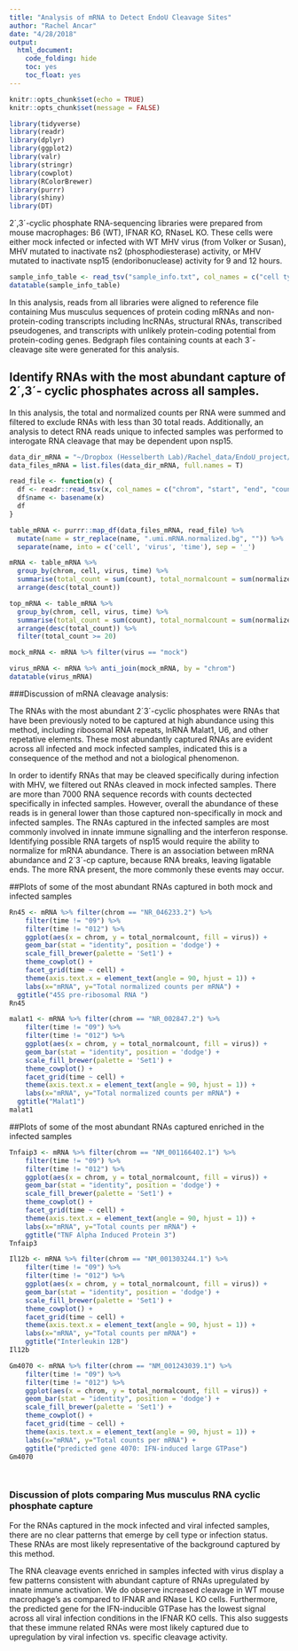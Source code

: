 ```yaml
---
title: "Analysis of mRNA to Detect EndoU Cleavage Sites"
author: "Rachel Ancar"
date: "4/28/2018"
output:
  html_document:
    code_folding: hide
    toc: yes
    toc_float: yes
---
```


```r
knitr::opts_chunk$set(echo = TRUE)
knitr::opts_chunk$set(message = FALSE)
```


```r

library(tidyverse)
library(readr)
library(dplyr)
library(ggplot2)
library(valr)
library(stringr)
library(cowplot)
library(RColorBrewer)
library(purrr)
library(shiny)
library(DT)

```

2´,3´-cyclic phosphate RNA-sequencing libraries were prepared from mouse macrophages: B6 (WT), IFNAR KO, RNaseL KO. These cells were either mock infected or infected with WT MHV virus (from Volker or Susan), MHV mutated to inactivate ns2 (phosphodiesterase) activity, or MHV mutated to inactivate nsp15 (endoribonuclease) activity for 9 and 12 hours. 

```r

sample_info_table <- read_tsv("sample_info.txt", col_names = c("cell type", "virus type", "time"))
datatable(sample_info_table)

```

In this analysis, reads from all libraries were aligned to reference file containing Mus musculus sequences of protein coding mRNAs and non-protein-coding transcripts including lncRNAs, structural RNAs, transcribed pseudogenes, and transcripts with unlikely protein-coding potential from protein-coding genes. Bedgraph files containing counts at each  3´-cleavage site were generated for this analysis. 

## Identify RNAs with the most abundant capture of 2´,3´- cyclic phosphates across all samples.

In this analysis, the total and normalized counts per RNA were summed and filtered to exclude RNAs with less than 30 total reads. Additionally, an analysis to detect RNA reads unique to infected samples was performed to interogate RNA cleavage that may be dependent upon nsp15. 

```r

data_dir_mRNA = "~/Dropbox (Hesselberth Lab)/Rachel_data/EndoU_project/mRNA/"
data_files_mRNA = list.files(data_dir_mRNA, full.names = T)

read_file <- function(x) {
  df <- readr::read_tsv(x, col_names = c("chrom", "start", "end", "count", "normalized_count"))
  df$name <- basename(x)
  df
}

table_mRNA <- purrr::map_df(data_files_mRNA, read_file) %>%
  mutate(name = str_replace(name, ".umi.mRNA.normalized.bg", "")) %>%
  separate(name, into = c('cell', 'virus', 'time'), sep = '_')

mRNA <- table_mRNA %>% 
  group_by(chrom, cell, virus, time) %>% 
  summarise(total_count = sum(count), total_normalcount = sum(normalized_count)) %>%
  arrange(desc(total_count))

top_mRNA <- table_mRNA %>% 
  group_by(chrom, cell, virus, time) %>% 
  summarise(total_count = sum(count), total_normalcount = sum(normalized_count)) %>%
  arrange(desc(total_count)) %>%
  filter(total_count >= 20)

mock_mRNA <- mRNA %>% filter(virus == "mock") 

virus_mRNA <- mRNA %>% anti_join(mock_mRNA, by = "chrom")
datatable(virus_mRNA)

```

###Discussion of mRNA cleavage analysis: 

The RNAs with the most abundant 2´3´-cyclic phosphates were RNAs that have been previously noted to be captured at high abundance using this method, including ribosomal RNA repeats, lnRNA Malat1, U6, and other repetative elements. These most abundantly captured RNAs are evident across all infected and mock infected samples, indicated this is a consequence of the method and not a biological phenomenon. 

In order to identify RNAs that may be cleaved specifically during infection with MHV, we filtered out RNAs cleaved in mock infected samples. There are more than 7000 RNA sequence records with counts dectected specifically in infected samples. However, overall the abundance of these reads is in general lower than those captured non-specifically in mock and infected samples. The RNAs captured in the infected samples are most commonly involved in innate immune signalling and the interferon response. Identifying possible RNA targets of nsp15 would require the ability to normalize for mRNA abundance. There is an association between mRNA abundance and 2´3´-cp capture, because RNA breaks, leaving ligatable ends. The more RNA present, the more commonly these events may occur. 

##Plots of some of the most abundant RNAs captured in both mock and infected samples

```r

Rn45 <- mRNA %>% filter(chrom == "NR_046233.2") %>%
    filter(time != "09") %>%
    filter(time != "012") %>%
    ggplot(aes(x = chrom, y = total_normalcount, fill = virus)) +
    geom_bar(stat = "identity", position = 'dodge') +
    scale_fill_brewer(palette = 'Set1') + 
    theme_cowplot() +
    facet_grid(time ~ cell) + 
    theme(axis.text.x = element_text(angle = 90, hjust = 1)) + 
    labs(x="mRNA", y="Total normalized counts per mRNA") +
  ggtitle("45S pre-ribosomal RNA ")
Rn45

malat1 <- mRNA %>% filter(chrom == "NR_002847.2") %>%
    filter(time != "09") %>%
    filter(time != "012") %>%
    ggplot(aes(x = chrom, y = total_normalcount, fill = virus)) +
    geom_bar(stat = "identity", position = 'dodge') +
    scale_fill_brewer(palette = 'Set1') + 
    theme_cowplot() +
    facet_grid(time ~ cell) + 
    theme(axis.text.x = element_text(angle = 90, hjust = 1)) + 
    labs(x="mRNA", y="Total normalized counts per mRNA") +
  ggtitle("Malat1")
malat1

```

##Plots of some of the most abundant RNAs captured enriched in the infected samples

```r

Tnfaip3 <- mRNA %>% filter(chrom == "NM_001166402.1") %>%
    filter(time != "09") %>%
    filter(time != "012") %>%
    ggplot(aes(x = chrom, y = total_normalcount, fill = virus)) +
    geom_bar(stat = "identity", position = 'dodge') +
    scale_fill_brewer(palette = 'Set1') + 
    theme_cowplot() +
    facet_grid(time ~ cell) + 
    theme(axis.text.x = element_text(angle = 90, hjust = 1)) + 
    labs(x="mRNA", y="Total counts per mRNA") +
    ggtitle("TNF Alpha Induced Protein 3")
Tnfaip3

Il12b <- mRNA %>% filter(chrom == "NM_001303244.1") %>%
    filter(time != "09") %>%
    filter(time != "012") %>%
    ggplot(aes(x = chrom, y = total_normalcount, fill = virus)) +
    geom_bar(stat = "identity", position = 'dodge') +
    scale_fill_brewer(palette = 'Set1') + 
    theme_cowplot() +
    facet_grid(time ~ cell) + 
    theme(axis.text.x = element_text(angle = 90, hjust = 1)) + 
    labs(x="mRNA", y="Total counts per mRNA") +
    ggtitle("Interleukin 12B")
Il12b

Gm4070 <- mRNA %>% filter(chrom == "NM_001243039.1") %>%
    filter(time != "09") %>%
    filter(time != "012") %>%
    ggplot(aes(x = chrom, y = total_normalcount, fill = virus)) +
    geom_bar(stat = "identity", position = 'dodge') +
    scale_fill_brewer(palette = 'Set1') + 
    theme_cowplot() +
    facet_grid(time ~ cell) + 
    theme(axis.text.x = element_text(angle = 90, hjust = 1)) + 
    labs(x="mRNA", y="Total counts per mRNA") +
    ggtitle("predicted gene 4070: IFN-induced large GTPase")
Gm4070




```

### Discussion of plots comparing Mus musculus RNA cyclic phosphate capture 

For the RNAs captured in the mock infected and viral infected samples, there are no clear patterns that emerge by cell type or infection status. These RNAs are most likely representative of the background captured by this method. 

The RNA cleavage events enriched in samples infected with virus display a few patterns consistent with abundant capture of RNAs upregulated by innate immune activation. We do observe increased cleavage in WT mouse macrophage's as compared to IFNAR and RNase L KO cells. Furthermore, the predicted gene for the IFN-inducible GTPase has the lowest signal across all viral infection conditions in the IFNAR KO cells. This also suggests that these immune related RNAs were most likely captured due to upregulation by viral infection vs. specific cleavage activity. 


